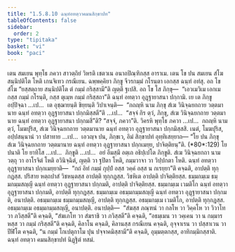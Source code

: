 ```yaml
---
title: "1.5.8.10 ฉนฺทํอทตฺวาคมนสิกฺขาปท"
tableOfContents: false
sidebar:
  order: 2
type: "tipitaka"
basket: "vi"
book: "paci"
---
```



<DynamicBreadcrumb />

<Division number="479" book="paci">

<Paragraph number="1411" book="paci">
เตน สมเยน พุทฺโธ ภควา สาวตฺถิยํ วิหรติ เชตวเน อนาถปิณฺฑิกสฺส อาราเม. เตน โข ปน สมเยน สํโฆ สนฺนิปติโต โหติ เกนจิเทว กรณีเยน. ฉพฺพคฺคิยา ภิกฺขู จีวรกมฺมํ กโรนฺตา เอกสฺส ฉนฺทํ อทํสุ. อถ โข สํโฆ “ยสฺสตฺถาย สนฺนิปติโต ตํ กมฺมํ กริสฺสามี”ติ ญตฺตึ ฐเปสิ. อถ โข โส ภิกฺขุ—  “เอวเมวิเม เอกเมกสฺส กมฺมํ กโรนฺติ, กสฺส ตุเมฺห กมฺมํ กริสฺสถา”ติ ฉนฺทํ อทตฺวา อุฏฺฐายาสนา ปกฺกามิ.
</Paragraph>

<Paragraph number="1412" book="paci">
เย เต ภิกฺขู อปฺปิจฺฉา …เป…  เต อุชฺฌายนฺติ ขิยฺยนฺติ วิปาเจนฺติ—  “กถญฺหิ นาม ภิกฺขุ สํเฆ วินิจฺฉยกถาย วตฺตมานาย ฉนฺทํ อทตฺวา อุฏฺฐายาสนา ปกฺกมิสฺสตี”ติ …เป…  “สจฺจํ กิร ตฺวํ, ภิกฺขุ, สํเฆ วินิจฺฉยกถาย วตฺตมานาย ฉนฺทํ อทตฺวา อุฏฺฐายาสนา ปกฺกมสี”ติ? “สจฺจํ, ภควา”ติ. วิครหิ พุทฺโธ ภควา …เป…  กถญฺหิ นาม ตฺวํ, โมฆปุริส, สํเฆ วินิจฺฉยกถาย วตฺตมานาย ฉนฺทํ อทตฺวา อุฏฺฐายาสนา ปกฺกมิสฺสสิ. เนตํ, โมฆปุริส, อปฺปสนฺนานํ วา ปสาทาย …เป…  เอวญฺจ ปน, ภิกฺขเว, อิมํ สิกฺขาปทํ อุทฺทิเสยฺยาถ—
</Paragraph>

</Division>
<Division number="480" book="paci">

<Paragraph number="1413" book="paci">
<Emphasis>“โย ปน ภิกฺขุ สํเฆ วินิจฺฉยกถาย วตฺตมานาย ฉนฺทํ อทตฺวา อุฏฺฐายาสนา ปกฺกเมยฺย, ปาจิตฺติยนฺ”</Emphasis>ติ. (*80*:<Emphasis>129</Emphasis>)
</Paragraph>

</Division>
<Division number="481" book="paci">

<Paragraph number="1414" book="paci">
<Emphasis>โย ปนา</Emphasis>ติ โย ยาทิโส …เป…  <Emphasis>ภิกฺขู</Emphasis>ติ …เป…  อยํ อิมสฺมึ อตฺเถ อธิปฺเปโต ภิกฺขูติ.
</Paragraph>

<Paragraph number="1415" book="paci">
<Emphasis>สํเฆ วินิจฺฉยกถา</Emphasis> นาม วตฺถุ วา อาโรจิตํ โหติ อวินิจฺฉิตํ, ญตฺติ วา ฐปิตา โหติ, กมฺมวาจา วา วิปฺปกตา โหติ.
</Paragraph>

<Paragraph number="1416" book="paci">
<Emphasis>ฉนฺทํ อทตฺวา อุฏฺฐายาสนา ปกฺกเมยฺยา</Emphasis>ติ—  “กถํ อิทํ กมฺมํ กุปฺปํ อสฺส วคฺคํ อสฺส น กเรยฺยา”ติ คจฺฉติ, อาปตฺติ ทุกฺกฏสฺส. ปริสาย หตฺถปาสํ วิชหนฺตสฺส อาปตฺติ ทุกฺกฏสฺส. วิชหิเต อาปตฺติ ปาจิตฺติยสฺส.
</Paragraph>

</Division>
<Division number="482" book="paci">

<Paragraph number="1417" book="paci">
ธมฺมกมฺเม ธมฺมกมฺมสญฺญี ฉนฺทํ อทตฺวา อุฏฺฐายาสนา ปกฺกมติ, อาปตฺติ ปาจิตฺติยสฺส. ธมฺมกมฺเม เวมติโก ฉนฺทํ อทตฺวา อุฏฺฐายาสนา ปกฺกมติ, อาปตฺติ ทุกฺกฏสฺส. ธมฺมกมฺเม อธมฺมกมฺมสญฺญี ฉนฺทํ อทตฺวา อุฏฺฐายาสนา ปกฺกมติ, อนาปตฺติ. อธมฺมกมฺเม ธมฺมกมฺมสญฺญี, อาปตฺติ ทุกฺกฏสฺส. อธมฺมกมฺเม เวมติโก, อาปตฺติ ทุกฺกฏสฺส. อธมฺมกมฺเม อธมฺมกมฺมสญฺญี, อนาปตฺติ.
</Paragraph>

</Division>
<Division number="483" book="paci">

<Paragraph number="1418" book="paci">
อนาปตฺติ—  “สํฆสฺส ภณฺฑนํ วา กลโห วา วิคฺคโห วา วิวาโท วา ภวิสฺสตี”ติ คจฺฉติ, “สํฆเภโท วา สํฆราชิ วา ภวิสฺสตี”ติ คจฺฉติ, “อธมฺเมน วา วคฺเคน วา น กมฺมารหสฺส วา กมฺมํ กริสฺสตี”ติ คจฺฉติ, คิลาโน คจฺฉติ, คิลานสฺส กรณีเยน คจฺฉติ, อุจฺจาเรน วา ปสฺสาเวน วา ปีฬิโต คจฺฉติ, “น กมฺมํ โกเปตุกาโม ปุน ปจฺจาคมิสฺสามี”ติ คจฺฉติ, อุมฺมตฺตกสฺส, อาทิกมฺมิกสฺสาติ.

</Paragraph>
</Division>

<Paragraph number="1419" type="center" book="paci">
ฉนฺทํ อทตฺวา คมนสิกฺขาปทํ นิฏฺฐิตํ ทสมํ.
</Paragraph>